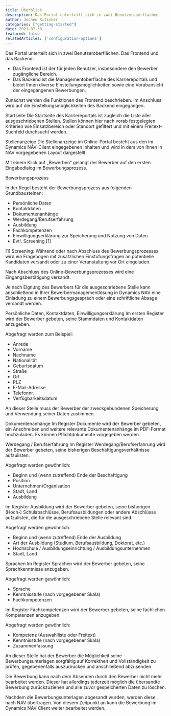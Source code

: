 ---
title: Überblick
description: Das Portal unterteilt sich in zwei Benutzeroberflächen -  Das Frontend und das Backend.
author: Jochen Ritscher
categories: ["getting-started"]
date: 2021-07-30
featured: false
relatedArticles: ['configuration-options']
---

Das Portal unterteilt sich in zwei Benutzeroberflächen: Das Frontend und das Backend.

- Das Frontend ist der für jeden Benutzer, insbesondere den Bewerber zugängliche Bereich.
- Das Backend ist die Managementoberfläche des Karriereportals und bietet Ihnen diverse Einstellungsmöglichkeiten sowie eine Vorabansicht der eingegangenen Bewerbungen.

Zunächst werden die Funktionen des Frontend beschrieben. Im Anschluss wird auf die Einstellungsmöglichkeiten des Backend eingegangen.

Startseite
Die Startseite des Karriereportals ist zugleich die Liste aller ausgeschriebenen Stellen. Stellen können hier nach vorab festgelegten Kriterien wie Einsatzbereich oder Standort gefiltert und mit einem Freitext-Suchfeld durchsucht werden.

Stellenanzeige
Die Stellenanzeige im Online-Portal besteht aus den im Dynamics NAV-Client eingegebenen Inhalten und wird in dem von Ihnen in NAV vorgegebenen Layout dargestellt.

Mit einem Klick auf „Bewerben“ gelangt der Bewerber auf den ersten Eingabedialog im Bewerbungsprozess.

Bewerbungsprozess

In der Regel besteht der Bewerbungsprozess aus folgenden Grundbausteinen:

- Persönliche Daten
- Kontaktdaten
- Dokumentenanhänge
- Werdegang/Berufserfahrung
- Ausbildung
- Fachkompetenzen
- Einwilligungserklärung zur Speicherung und Nutzung von Daten
- Evtl. Screening [1] 

[1] Screening: Während oder nach Abschluss des Bewerbungsprozesses wird ein Fragebogen mit zusätzlichen Einstufungsfragen an potentielle Kandidaten versandt oder zu einer Veranstaltung vor Ort eingeladen.

Nach Abschluss des Online-Bewerbungsprozesses wird eine Eingangsbestätigung versandt.

Je nach Eignung des Bewerbers für die ausgeschriebene Stelle kann anschließend in Ihrer Bewerbermanagementlösung in Dynamics NAV eine Einladung zu einem Bewerbungsgespräch oder eine schriftliche Absage versandt werden.

Persönliche Daten, Kontaktdaten, Einwilligungserklärung
Im ersten Register wird der Bewerber gebeten, seine Stammdaten und Kontaktdaten anzugeben.

Abgefragt werden zum Beispiel:

- Anrede
- Vorname
- Nachname
- Nationalität
- Geburtsdatum
- Straße
- Ort
- PLZ
- E-Mail-Adresse
- Telefonnr.
- Verfügbarkeitsdatum

An dieser Stelle muss der Bewerber der zweckgebundenen Speicherung und Verwendung seiner Daten zustimmen.

Dokumentenanhänge
Im Register Dokumente wird der Bewerber gebeten, ein Anschreiben und weitere relevante Dokumentenanhänge im PDF-Format hochzuladen. Es können Pflichtdokumente vorgegeben werden.

Werdegang / Berufserfahrung
Im Register Werdegang/Berufserfahrung wird der Bewerber gebeten, seine bisherigen Beschäftigungsverhältnisse aufzulisten.

Abgefragt werden gewöhnlich:

- Beginn und (wenn zutreffend) Ende der Beschäftigung
- Position
- Unternehmen/Organisation
- Stadt, Land
- Ausbildung

Im Register Ausbildung wird der Bewerber gebeten, seine bisherigen (Hoch-) Schulabschlüsse, Berufsausbildungen oder andere Abschlüsse aufzulisten, die für die ausgeschriebene Stelle relevant sind.

Abgefragt werden gewöhnlich:

- Beginn und (wenn zutreffend) Ende der Ausbildung
- Art der Ausbildung (Studium, Berufsausbildung, Doktorat, etc.)
- Hochschule / Ausbildungseinrichtung / Ausbildungsunternehmen
- Stadt, Land

Sprachen
Im Register Sprachen wird der Bewerber gebeten, seine Sprachkenntnisse anzugeben. 

Abgefragt werden gewöhnlich:

- Sprache
- Kenntnisstufe (nach vorgegebener Skala) 
- Fachkompetenzen

Im Register Fachkompetenzen wird der Bewerber gebeten, seine fachlichen Kompetenzen anzugeben. 

Abgefragt werden gewöhnlich:

- Kompetenz (Auswahlliste oder Freitext)
- Kenntnisstufe (nach vorgegebener Skala) 
- Zusammenfassung

An dieser Stelle hat der Bewerber die Möglichkeit seine Bewerbungsunterlagen sorgfältig auf Korrektheit und Vollständigkeit zu prüfen, gegebenenfalls auszudrucken und anschließend abzusenden.

Die Bewerbung kann nach dem Absenden durch den Bewerber nicht mehr bearbeitet werden. Dieser hat allerdings jederzeit möglich die übersandte Bewerbung zurückzuziehen und alle zuvor gespeicherten Daten zu löschen.

Nachdem die Bewerbungsunterlagen abgesandt wurden, werden diese nach NAV übertragen. Von diesem Zeitpunkt an kann die Bewerbung im Dynamics NAV Client weiter bearbeitet werden.